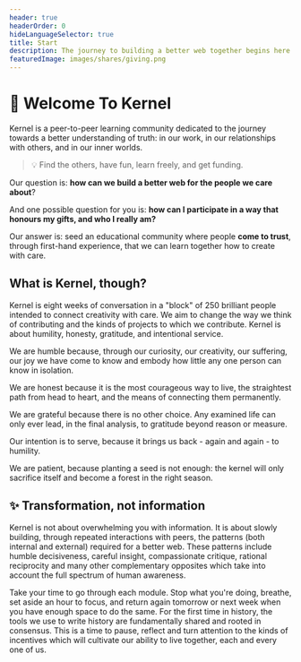 ```yaml
---
header: true
headerOrder: 0
hideLanguageSelector: true
title: Start
description: The journey to building a better web together begins here.
featuredImage: images/shares/giving.png
---
```


# 🌱 Welcome To Kernel

Kernel is a peer-to-peer learning community dedicated to the journey towards a better understanding of truth: in our work, in our relationships with others, and in our inner worlds. 

> 💡 Find the others, have fun, learn freely, and get funding. 

Our question is: **how can we build a better web for the people we care about**? 

And one possible question for you is: **how can I participate in a way that honours my gifts, and who I really am?** 

Our answer is: seed an educational community where people **come to trust**, through first-hand experience, that we can learn together how to create with care. 

## What is Kernel, though?

Kernel is eight weeks of conversation in a "block" of 250 brilliant people intended to connect creativity with care. We aim to change the way we think of contributing and the kinds of projects to which we contribute. Kernel is about humility, honesty, gratitude, and intentional service.

<Process>

We are humble because, through our curiosity, our creativity, our suffering, our joy we have come to know and embody how little any one person can know in isolation.

We are honest because it is the most courageous way to live, the straightest path from head to heart, and the means of connecting them permanently.

We are grateful because there is no other choice. Any examined life can only ever lead, in the final analysis, to gratitude beyond reason or measure.

Our intention is to serve, because it brings us back - again and again - to humility.

We are patient, because planting a seed is not enough: the kernel will only sacrifice itself and become a forest in the right season.

</Process>

## ✨ Transformation, not information

Kernel is not about overwhelming you with information. It is about slowly building, through repeated interactions with peers, the patterns (both internal and external) required for a better web. These patterns include humble decisiveness, careful insight, compassionate critique, rational reciprocity and many other complementary opposites which take into account the full spectrum of human awareness. 

Take your time to go through each module. Stop what you're doing, breathe, set aside an hour to focus, and return again tomorrow or next week when you have enough space to do the same. For the first time in history, the tools we use to write history are fundamentally shared and rooted in consensus. This is a time to pause, reflect and turn attention to the kinds of incentives which will cultivate our ability to live together, each and every one of us.

